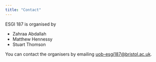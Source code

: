 ```yaml
---
title: "Contact"
---
```


ESGI 187 is organised by 

* Zahraa Abdallah
* Matthew Hennessy
* Stuart Thomson

You can contact the organisers by emailing [uob-esgi187@bristol.ac.uk](mailto:uob-esgi187@bristol.ac.uk).